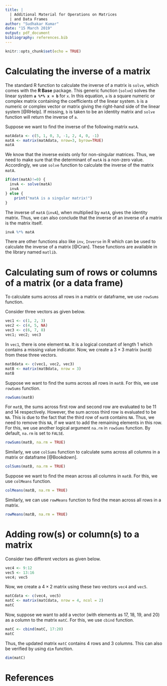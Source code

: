 ```yaml
---
title: |
  | Additional Material for Operations on Matrices 
  | and Data Frames
author: "Sudhakar Kumar"
date: "15 March 2019"
output: pdf_document
bibliography: references.bib
---
```


```r
knitr::opts_chunk$set(echo = TRUE)
```

# Calculating the inverse of a matrix
The standard R function to calculate the inverse of a matrix is `solve`, which comes with the **R Base** package. This generic function (`solve`) solves the linear system **`a %*% x = b`** for `x`. In this equation, `a` is a square numeric or complex matrix containing the coefficients of the linear system. `b` is a numeric or complex vector or matrix giving the right-hand side of the linear system [@RHelp]. If missing, `b` is taken to be an identity matrix and `solve` function will return the inverse of `a`. 

Suppose we want to find the inverse of the following matrix `matA`.
```r
matAdata <- c(5, 1, 0, 3, -1, 2, 4, 0, -1)
matA <- matrix(matAdata, nrow=3, byrow=TRUE)
matA
```

We know that the inverse exists only for non-singular matrices. Thus, we need to make sure that the determinant of `matA` is a non-zero value.  Accordingly, we use `solve` function to calculate the inverse of the matrix `matA`.
```r
if(det(matA)!=0) {
  invA <- solve(matA)
  invA
} else {
    print("matA is a singular matrix!")
} 
```

The inverse of `matA` (`invA`), when multiplied by `matA`, gives the identity matrix. Thus, we can also conclude that the inverse of an inverse of a matrix is the matrix itself.   
```r
invA %*% matA
```

There are other functions also like `inv`, `Inverse` in R which can be used to calculate the inverse of a matrix [@Cran]. These functions are available in the library named `matlib`. 

# Calculating sum of rows or columns of a matrix (or a data frame)
To calculate sums across all rows in a matrix or dataframe, we use `rowSums` function.

Consider three vectors as given below. 
```r
vec1 <- c(1, 2, 3)
vec2 <- c(4, 5, NA)
vec3 <- c(6, 7, 8)
vec1; vec2; vec3
```

In `vec1`, there is one element `NA`. It is a logical constant of length 1 which contains a missing value indicator. Now, we create a $3 \times 3$ matrix (`matB`) from these three vectors. 
```r
matBdata <- c(vec1, vec2, vec3)
matB <- matrix(matBdata, nrow = 3)
matB
```

Suppose we want to find the sums across all rows in `matB`. For this, we use `rowSums` function. 
```r
rowSums(matB)
```

For `matB`, the sums across first row and second row are evaluated to be 11 and 14 respectively. However, the sum across third row is evaluated to be `NA`. This is due to the fact that the third row of `matB` contains `NA`. Thus, we need to remove this `NA`, if we want to add the remaining elements in this row. For this, we use another logical argument `na.rm` in `rowSums` function. By default, `na.rm` is set to `FALSE`.  
```r
rowSums(matB, na.rm = TRUE)
```

Similarly, we use `colSums` function to calculate sums across all columns in a matrix or dataframe [@Bookdown]. 
```r
colSums(matB, na.rm = TRUE)
```


Suppose we want to find the mean across all columns in `matB`. For this, we use `colMeans` function. 
```r
colMeans(matB, na.rm = TRUE)
```

Similarly,  we can use `rowMeans` function to find the mean across all rows in a matrix. 
```r
rowMeans(matB, na.rm = TRUE)
```


# Adding row(s) or column(s) to a matrix
Consider two different vectors as given below. 
```r
vec4 <- 9:12
vec5 <- 13:16
vec4; vec5
```

Now, we create a $4 \times 2$ matrix using these two vectors `vec4` and `vec5`. 
```r
matCdata <- c(vec4, vec5)
matC <- matrix(matCdata, nrow = 4, ncol = 2)
matC
```

Now, suppose we want to add a vector (with elements as 17, 18, 19, and 20) as a column to the matrix `matC`. For this, we use `cbind` function.
```r
matC <- cbind(matC, 17:20)
matC
```

Thus, the updated matrix `matC` contains 4 rows and 3 columns. This can also be verified by using `dim` function. 
```r
dim(matC)
```


# References

